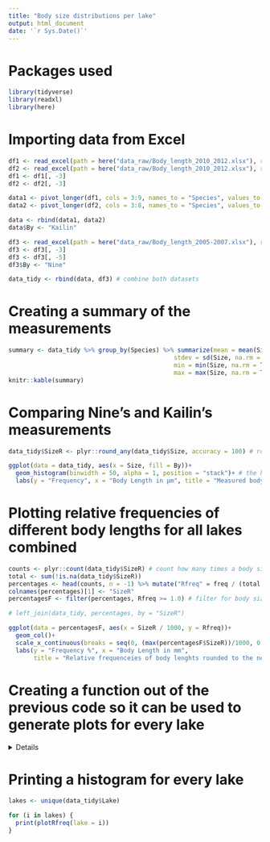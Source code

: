 ```yaml
---
title: "Body size distributions per lake"
output: html_document
date: '`r Sys.Date()`'
---
```


# Packages used

```r
library(tidyverse)
library(readxl)
library(here)
```

# Importing data from Excel

```r
df1 <- read_excel(path = here("data_raw/Body_length_2010_2012.xlsx"), range = "CL!A1:J288") # import data
df2 <- read_excel(path = here("data_raw/Body_length_2010_2012.xlsx"), range = "TP!A1:I206") # import data
df1 <- df1[, -3]
df2 <- df2[, -3]

data1 <- pivot_longer(df1, cols = 3:9, names_to = "Species", values_to = "Size")
data2 <- pivot_longer(df2, cols = 3:8, names_to = "Species", values_to = "Size")

data <- rbind(data1, data2)
data$By <- "Kailin"

df3 <- read_excel(path = here("data_raw/Body_length_2005-2007.xlsx"), range = "Measurements!A1:F119") # import data
df3 <- df3[, -3]
df3 <- df3[, -5]
df3$By <- "Nine"

data_tidy <- rbind(data, df3) # combine both datasets
```

# Creating a summary of the measurements

```r
summary <- data_tidy %>% group_by(Species) %>% summarize(mean = mean(Size, na.rm = TRUE),
                                              stdev = sd(Size, na.rm = TRUE),
                                              min = min(Size, na.rm = TRUE),
                                              max = max(Size, na.rm = TRUE)) # calculate mean, stdev, min and max of each species
knitr::kable(summary)
```

# Comparing Nine's and Kailin's measurements

```r
data_tidy$SizeR <- plyr::round_any(data_tidy$Size, accuracy = 100) # round body sizes to create groups

ggplot(data = data_tidy, aes(x = Size, fill = By))+
  geom_histogram(binwidth = 50, alpha = 1, position = "stack")+ # the histograms are stacked, not overlapped!
  labs(y = "Frequency", x = "Body Length in µm", title = "Measured body lengths shown in stacked histograms rather than overlapped")
```

# Plotting relative frequencies of different body lengths for all lakes combined

```r
counts <- plyr::count(data_tidy$SizeR) # count how many times a body size was measured
total <- sum(!is.na(data_tidy$SizeR))
percentages <- head(counts, n = -1) %>% mutate("Rfreq" = freq / (total / 100)) # find the % of how many times a body size was measured
colnames(percentages)[1] <- "SizeR"
percentagesF <- filter(percentages, Rfreq >= 1.0) # filter for body sizes measured over 1% of the time

# left_join(data_tidy, percentages, by = "SizeR")

ggplot(data = percentagesF, aes(x = SizeR / 1000, y = Rfreq))+
  geom_col()+
  scale_x_continuous(breaks = seq(0, (max(percentagesF$SizeR))/1000, 0.2))+
  labs(y = "Frequency %", x = "Body Length in mm", 
       title = "Relative frequenceies of body lenghts rounded to the nearest 100,\nonly size ranges that make up at least 1% of the total sample included")
```

# Creating a function out of the previous code so it can be used to generate plots for every lake

<details>

```r
plotRfreq <- function(lake = "CL") {
  dataF <- filter(data_tidy, Lake == lake)
  summary <- dataF %>% group_by(Species) %>% summarize(mean = mean(Size, na.rm = TRUE),
                                                           stdev = sd(Size, na.rm = TRUE),
                                                           min = min(Size, na.rm = TRUE),
                                                           max = max(Size, na.rm = TRUE)) # calculate mean, stdev, min and max of each species
  
  dataF$SizeR <- plyr::round_any(dataF$Size, accuracy = 100) # round body sizes to create groups
  
  ggplot(data = dataF, aes(x = Size, fill = By))+
    geom_histogram(binwidth = 50, alpha = 1, position = "stack")+ # the histograms are stacked, not overlapped!
    labs(y = "Frequency", x = "Body Length in µm", title = "Measured body lengths shown in stacked histograms rather than overlapped")
  
  counts <- plyr::count(dataF$SizeR) # count how many times a body size was measured
  total <- sum(!is.na(dataF$SizeR))
  percentages <- head(counts, n = -1) %>% mutate("Rfreq" = freq / (total / 100)) # find the % of how many times a body size was measured
  colnames(percentages)[1] <- "SizeR"
  percentagesF <- filter(percentages, Rfreq >= 1.0) # filter for body sizes measured over 1% of the time
  
  # left_join(dataF, percentages, by = "SizeR")
  
  ggplot(data = percentagesF, aes(x = SizeR / 1000, y = Rfreq))+
    geom_col()+
    scale_x_continuous(breaks = seq(0, (max(percentagesF$SizeR))/1000, 0.2))+
    labs(y = "Frequency %", x = "Body Length in mm", 
         title = paste0("Relative frequenceies of body lenghts rounded to the nearest 100,\nonly size ranges that make up at least 1% of the total sample included in ", lake))
}
```

</details>

# Printing a histogram for every lake

```r
lakes <- unique(data_tidy$Lake)

for (i in lakes) {
  print(plotRfreq(lake = i))
}
```

